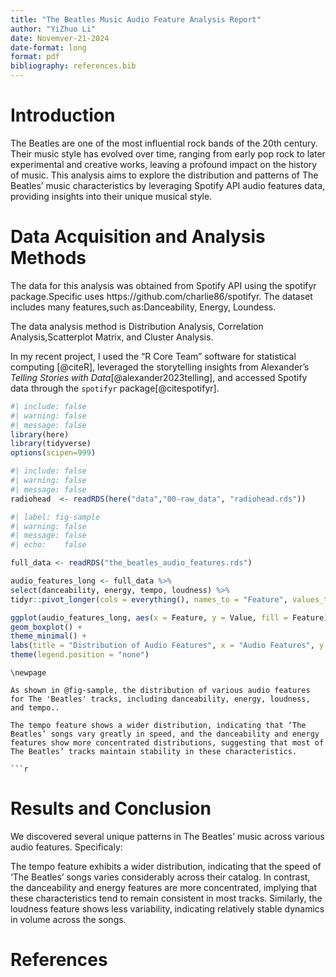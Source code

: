 ---
title: "The Beatles Music Audio Feature Analysis Report"
author: "YiZhuo Li"
date: Novemver-21-2024
date-format: long
format: pdf
bibliography: references.bib
---


# Introduction {#sec-intro}
The Beatles are one of the most influential rock bands of the 20th century. Their music style has evolved over time, ranging from early pop rock to later experimental and creative works, leaving a profound impact on the history of music. This analysis aims to explore the distribution and patterns of The Beatles' music characteristics by leveraging Spotify API audio features data, providing insights into their unique musical style.

# Data Acquisition and Analysis Methods {#sec-data}
The data for this analysis was obtained from Spotify API using the spotifyr package.Specific uses https://github.com/charlie86/spotifyr. The dataset includes many features,such as:Danceability, Energy, Loundess.

The data analysis method is Distribution Analysis, Correlation Analysis,Scatterplot Matrix, and Cluster Analysis.

In my recent project, I used the "R Core Team" software for statistical computing [@citeR], leveraged the storytelling insights from Alexander's *Telling Stories with Data*[@alexander2023telling],  and accessed Spotify data through the `spotifyr` package[@citespotifyr].

```{r}
#| include: false
#| warning: false
#| message: false
library(here)
library(tidyverse)
options(scipen=999)
```

```{r}
#| include: false
#| warning: false
#| message: false
radiohead  <- readRDS(here("data","00-raw_data", "radiohead.rds"))
```

```{r}
#| label: fig-sample
#| warning: false
#| message: false
#| echo:    false

full_data <- readRDS("the_beatles_audio_features.rds")

audio_features_long <- full_data %>%
select(danceability, energy, tempo, loudness) %>%
tidyr::pivot_longer(cols = everything(), names_to = "Feature", values_to = "Value")

ggplot(audio_features_long, aes(x = Feature, y = Value, fill = Feature)) +
geom_boxplot() +
theme_minimal() +
labs(title = "Distribution of Audio Features", x = "Audio Features", y = "Value") +
theme(legend.position = "none")

```
```
\newpage

As shown in @fig-sample, the distribution of various audio features for The 'Beatles' tracks, including danceability, energy, loudness, and tempo..

The tempo feature shows a wider distribution, indicating that ‘The Beatles’ songs vary greatly in speed, and the danceability and energy features show more concentrated distributions, suggesting that most of The Beatles’ tracks maintain stability in these characteristics.

```{r}
```
# Results and Conclusion {#sec-result}

We discovered several unique patterns in The Beatles' music across various audio features. Specificaly:

The tempo feature exhibits a wider distribution, indicating that the speed of ‘The Beatles’ songs varies considerably across their catalog. In contrast, the danceability and energy features are more concentrated, implying that these characteristics tend to remain consistent in most tracks. Similarly, the loudness feature shows less variability, indicating relatively stable dynamics in volume across the songs.

# References {#sec-references}





